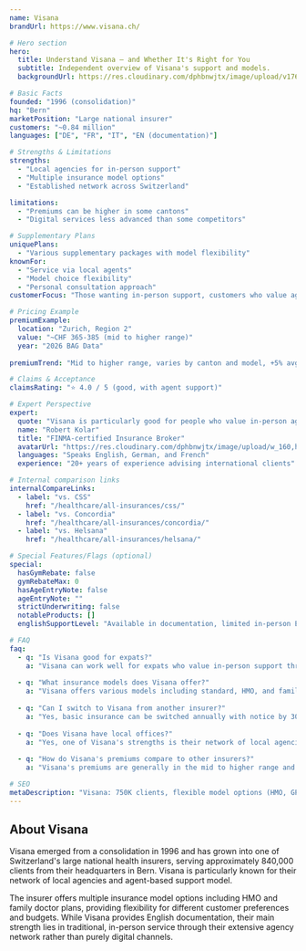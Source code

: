 ```yaml
---
name: Visana
brandUrl: https://www.visana.ch/

# Hero section
hero:
  title: Understand Visana — and Whether It's Right for You
  subtitle: Independent overview of Visana's support and models.
  backgroundUrl: https://res.cloudinary.com/dphbnwjtx/image/upload/v1760890634/a-high-resolution-photograph-of-a-single_AafYbQzCQdGItPjdkG7WKw_4m2vpcgCRX6j3HhLqZSp-w_jyiawr.png

# Basic Facts
founded: "1996 (consolidation)"
hq: "Bern"
marketPosition: "Large national insurer"
customers: "~0.84 million"
languages: ["DE", "FR", "IT", "EN (documentation)"]

# Strengths & Limitations
strengths:
  - "Local agencies for in-person support"
  - "Multiple insurance model options"
  - "Established network across Switzerland"

limitations:
  - "Premiums can be higher in some cantons"
  - "Digital services less advanced than some competitors"

# Supplementary Plans
uniquePlans:
  - "Various supplementary packages with model flexibility"
knownFor:
  - "Service via local agents"
  - "Model choice flexibility"
  - "Personal consultation approach"
customerFocus: "Those wanting in-person support, customers who value agent relationships"

# Pricing Example
premiumExample:
  location: "Zurich, Region 2"
  value: "~CHF 365-385 (mid to higher range)"
  year: "2026 BAG Data"
  
premiumTrend: "Mid to higher range, varies by canton and model, +5% avg"

# Claims & Acceptance
claimsRating: "⭐ 4.0 / 5 (good, with agent support)"

# Expert Perspective
expert:
  quote: "Visana is particularly good for people who value in-person agent support and local presence. Their model options provide flexibility, though premiums can be higher in certain cantons."
  name: "Robert Kolar"
  title: "FINMA-certified Insurance Broker"
  avatarUrl: "https://res.cloudinary.com/dphbnwjtx/image/upload/w_160,h_160,q_100,f_webp,c_fill,g_face,dpr_2.0/v1757251477/Generated_Image_September_07_2025_-_9_20PM_uuse1r.jpg"
  languages: "Speaks English, German, and French"
  experience: "20+ years of experience advising international clients"

# Internal comparison links
internalCompareLinks:
  - label: "vs. CSS"
    href: "/healthcare/all-insurances/css/"
  - label: "vs. Concordia"
    href: "/healthcare/all-insurances/concordia/"
  - label: "vs. Helsana"
    href: "/healthcare/all-insurances/helsana/"

# Special Features/Flags (optional)
special:
  hasGymRebate: false
  gymRebateMax: 0
  hasAgeEntryNote: false
  ageEntryNote: ""
  strictUnderwriting: false
  notableProducts: []
  englishSupportLevel: "Available in documentation, limited in-person English support"

# FAQ
faq:
  - q: "Is Visana good for expats?"
    a: "Visana can work well for expats who value in-person support through local agencies. While English documentation is available, their strength lies more in traditional agent-based service than digital/English channels."
  
  - q: "What insurance models does Visana offer?"
    a: "Visana offers various models including standard, HMO, and family doctor options. Different models offer different premium levels and access restrictions. We help you choose the model that best fits your needs and budget."
  
  - q: "Can I switch to Visana from another insurer?"
    a: "Yes, basic insurance can be switched annually with notice by 30 November. Supplementary plans require a health questionnaire and are subject to acceptance. We guide you through the entire process."
  
  - q: "Does Visana have local offices?"
    a: "Yes, one of Visana's strengths is their network of local agencies where you can receive in-person consultation and support. This makes them ideal for customers who prefer face-to-face interactions."
  
  - q: "How do Visana's premiums compare to other insurers?"
    a: "Visana's premiums are generally in the mid to higher range and vary significantly by canton. We compare all options across 50+ Swiss insurers to find the best value for your location and needs."

# SEO
metaDescription: "Visana: 750K clients, flexible model options (HMO, GP, Standard). English pages + hotline. Regional premium variations. Independent expat review + group discounts."
---
```


## About Visana

Visana emerged from a consolidation in 1996 and has grown into one of Switzerland's large national health insurers, serving approximately 840,000 clients from their headquarters in Bern. Visana is particularly known for their network of local agencies and agent-based support model.

The insurer offers multiple insurance model options including HMO and family doctor plans, providing flexibility for different customer preferences and budgets. While Visana provides English documentation, their main strength lies in traditional, in-person service through their extensive agency network rather than purely digital channels.

